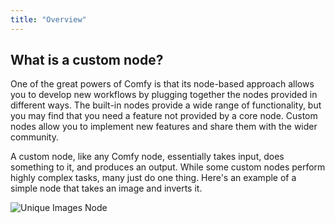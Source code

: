 ```yaml
---
title: "Overview"
---
```


## What is a custom node?

One of the great powers of Comfy is that its node-based approach allows you to develop new workflows
by plugging together the nodes provided in different ways. The built-in nodes provide a wide range of 
functionality, but you may find that you need a feature not provided by a core node. 
Custom nodes allow you to implement new features and share them with the wider community. 

A custom node, like any Comfy node, essentially takes input, does something to it, and produces an output. 
While some custom nodes perform highly complex tasks, many just do one thing. Here's an example of a 
simple node that takes an image and inverts it.

![Unique Images Node](images/invert_image_node.png)
